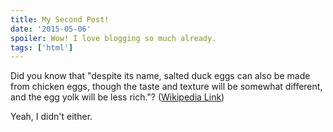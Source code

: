 ```yaml
---
title: My Second Post!
date: '2015-05-06'
spoiler: Wow! I love blogging so much already.
tags: ['html']
---
```


Did you know that "despite its name, salted duck eggs can also be made from
chicken eggs, though the taste and texture will be somewhat different, and the
egg yolk will be less rich."?
([Wikipedia Link](https://en.wikipedia.org/wiki/Salted_duck_egg))

Yeah, I didn't either.
